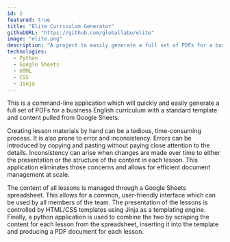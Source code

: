 ```yaml
---
id: 2
featured: true
title: "Elite Curriculum Generator"
githubURL: "https://github.com/globallabo/elite"
image: "elite.png"
description: "A project to easily generate a full set of PDFs for a business English curriculum with a standard template and content pulled from Google Sheets."
technologies:
  - Python
  - Google Sheets
  - HTML
  - CSS
  - Jinja
---
```


This is a command-line application which will quickly and easily generate a full set of PDFs for a business English curriculum with a standard template and content pulled from Google Sheets.

Creating lesson materials by hand can be a tedious, time-consuming process. It is also prone to error and inconsistency. Errors can be introduced by copying and pasting without paying close attention to the details. Inconsistency can arise when changes are made over time to either the presentation or the structure of the content in each lesson. This application eliminates those concerns and allows for efficient document management at scale.

The content of all lessons is managed through a Google Sheets spreadsheet. This allows for a common, user-friendly interface which can be used by all members of the team. The presentation of the lessons is controlled by HTML/CSS templates using Jinja as a templating engine. Finally, a python application is used to combine the two by scraping the content for each lesson from the spreadsheet, inserting it into the template and producing a PDF document for each lesson.
